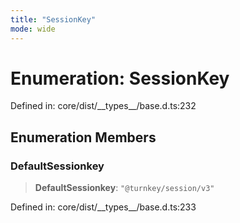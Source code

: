 ```yaml
---
title: "SessionKey"
mode: wide
---
```

  
# Enumeration: SessionKey

Defined in: core/dist/\_\_types\_\_/base.d.ts:232

## Enumeration Members

### DefaultSessionkey

> **DefaultSessionkey**: `"@turnkey/session/v3"`

Defined in: core/dist/\_\_types\_\_/base.d.ts:233
